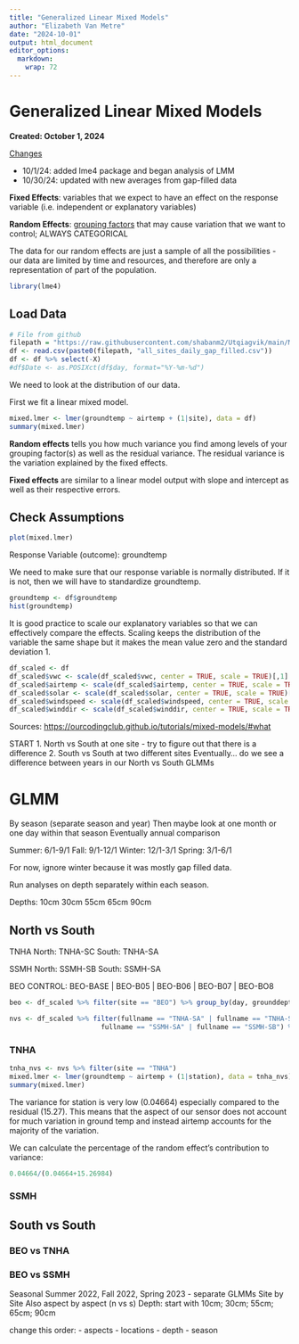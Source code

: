 ```yaml
---
title: "Generalized Linear Mixed Models"
author: "Elizabeth Van Metre"
date: "2024-10-01"
output: html_document
editor_options: 
  markdown: 
    wrap: 72
---
```


# Generalized Linear Mixed Models

**Created: October 1, 2024**

[Changes]{.underline}

-   10/1/24: added lme4 package and began analysis of LMM
-   10/30/24: updated with new averages from gap-filled data

**Fixed Effects**: variables that we expect to have an effect on the
response variable (i.e. independent or explanatory variables)

**Random Effects**: [grouping factors]{.underline} that may cause
variation that we want to control; ALWAYS CATEGORICAL

The data for our random effects are just a sample of all the
possibilities - our data are limited by time and resources, and
therefore are only a representation of part of the population.

```r
library(lme4)
```

## Load Data

```r
# File from github
filepath = "https://raw.githubusercontent.com/shabanm2/Utqiagvik/main/Meteorological_Seasons_Data/"
df <- read.csv(paste0(filepath, "all_sites_daily_gap_filled.csv"))
df <- df %>% select(-X)
#df$Date <- as.POSIXct(df$day, format="%Y-%m-%d")
```

We need to look at the distribution of our data.

First we fit a linear mixed model.

```r
mixed.lmer <- lmer(groundtemp ~ airtemp + (1|site), data = df)
summary(mixed.lmer)
```

**Random effects** tells you how much variance you find among levels of
your grouping factor(s) as well as the residual variance. The residual
variance is the variation explained by the fixed effects.

**Fixed effects** are similar to a linear model output with slope and
intercept as well as their respective errors.

## Check Assumptions

```r
plot(mixed.lmer)
```

Response Variable (outcome): groundtemp

We need to make sure that our response variable is normally distributed.
If it is not, then we will have to standardize groundtemp.

```r
groundtemp <- df$groundtemp
hist(groundtemp)
```

It is good practice to scale our explanatory variables so that we can
effectively compare the effects. Scaling keeps the distribution of the
variable the same shape but it makes the mean value zero and the
standard deviation 1.

```r
df_scaled <- df
df_scaled$vwc <- scale(df_scaled$vwc, center = TRUE, scale = TRUE)[,1]
df_scaled$airtemp <- scale(df_scaled$airtemp, center = TRUE, scale = TRUE)[,1]
df_scaled$solar <- scale(df_scaled$solar, center = TRUE, scale = TRUE)[,1]
df_scaled$windspeed <- scale(df_scaled$windspeed, center = TRUE, scale = TRUE)[,1]
df_scaled$winddir <- scale(df_scaled$winddir, center = TRUE, scale = TRUE)[,1]
```

Sources: <https://ourcodingclub.github.io/tutorials/mixed-models/#what>

START 1. North vs South at one site - try to figure out that there is a
difference 2. South vs South at two different sites Eventually... do we
see a difference between years in our North vs South GLMMs

# GLMM

By season (separate season and year)
Then maybe look at one month or one day within that season
Eventually annual comparison

Summer: 6/1-9/1
Fall: 9/1-12/1
Winter: 12/1-3/1
Spring: 3/1-6/1

For now, ignore winter because it was mostly gap filled data.

Run analyses on depth separately within each season.

Depths:
10cm
30cm
55cm
65cm
90cm

## North vs South

TNHA
North: TNHA-SC
South: TNHA-SA

SSMH
North: SSMH-SB
South: SSMH-SA

BEO CONTROL: BEO-BASE \| BEO-B05 \| BEO-B06 \| BEO-B07 \| BEO-BO8

```r
beo <- df_scaled %>% filter(site == "BEO") %>% group_by(day, grounddepth, vwcdepth) %>% summarize(groundtemp = mean(groundtemp), vwc = mean(vwc), airtemp = mean(airtemp), solar = mean(solar), windspeed = mean(windspeed), winddir = mean(winddir)) %>% ungroup() %>% mutate(fullname = "BEO-BASE", site = "BEO", station = "BASE") %>% select(colnames(df))

nvs <- df_scaled %>% filter(fullname == "TNHA-SA" | fullname == "TNHA-SC" |
                       fullname == "SSMH-SA" | fullname == "SSMH-SB") %>% rbind(beo)
```

### TNHA

```r
tnha_nvs <- nvs %>% filter(site == "TNHA")
mixed.lmer <- lmer(groundtemp ~ airtemp + (1|station), data = tnha_nvs)
summary(mixed.lmer)
```

The variance for station is very low (0.04664) especially compared to
the residual (15.27). This means that the aspect of our sensor does not
account for much variation in ground temp and instead airtemp accounts
for the majority of the variation.

We can calculate the percentage of the random effect's contribution to
variance:

```r
0.04664/(0.04664+15.26984)
```


### SSMH

## South vs South

### BEO vs TNHA

### BEO vs SSMH

Seasonal Summer 2022, Fall 2022, Spring 2023 - separate GLMMs Site by
Site Also aspect by aspect (n vs s) Depth: start with 10cm; 30cm; 55cm;
65cm; 90cm

change this order: - aspects - locations - depth - season
